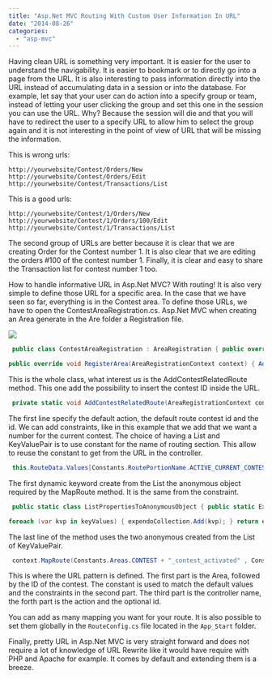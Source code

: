 ```yaml
---
title: "Asp.Net MVC Routing With Custom User Information In URL"
date: "2014-08-26"
categories: 
  - "asp-mvc"
---
```


Having clean URL is something very important. It is easier for the user to understand the navigability. It is easier to bookmark or to directly go into a page from the URL. It is also interesting to pass information directly into the URL instead of accumulating data in a session or into the database. For example, let say that your user can do action into a specify group or team, instead of letting your user clicking the group and set this one in the session you can use the URL. Why? Because the session will die and that you will have to redirect the user to a specify URL to allow him to select the group again and it is not interesting in the point of view of URL that will be missing the information.

This is wrong urls: 

``` 
http://yourwebsite/Contest/Orders/New http://yourwebsite/Contest/Orders/Edit http://yourwebsite/Contest/Transactions/List 
``` 

This is a good urls: 
``` 
http://yourwebsite/Contest/1/Orders/New http://yourwebsite/Contest/1/Orders/100/Edit http://yourwebsite/Contest/1/Transactions/List 
```  
The second group of URLs are better because it is clear that we are creating Order for the Contest number 1. It is also clear that we are editing the orders #100 of the contest number 1. Finally, it is clear and easy to share the Transaction list for contest number 1 too.

How to handle informative URL in Asp.Net MVC? With routing! It is also very simple to define those URL for a specific area. In the case that we have seen so far, everything is in the Contest area. To define those URLs, we have to open the ContestAreaRegistration.cs. Asp.Net MVC when creating an Area generate in the Are folder a Registration file.

![](/images/blog/RegistrationArea.png)


```csharp
 public class ContestAreaRegistration : AreaRegistration { public override string AreaName { get { return Constants.Areas.CONTEST; } }

public override void RegisterArea(AreaRegistrationContext context) { AddContestRelatedRoute(context); AddDefaultContestRoute(context); } private static void AddContestRelatedRoute(AreaRegistrationContext context) { var defaultValue = new List<KeyValuePair<string, object>> { new KeyValuePair<string, object>("action", "Index") , new KeyValuePair<string, object>(Constants.RoutePortionName.ACTIVE_CURRENT_CONTEST_ID, UrlParameter.Optional) , new KeyValuePair<string, object>("id", UrlParameter.Optional) }; var constraints = new List<KeyValuePair<string, object>> { new KeyValuePair<string, object>(Constants.RoutePortionName.ACTIVE_CURRENT_CONTEST_ID, @"\\d+") }; dynamic defaultValueObject = ListPropertiesToAnonymousObject.Convert(defaultValue); dynamic constraintsObject = ListPropertiesToAnonymousObject.Convert(constraints); context.MapRoute(Constants.Areas.CONTEST + "_contest_activated", Constants.Areas.CONTEST + "/{" + Constants.RoutePortionName.ACTIVE_CURRENT_CONTEST_ID + "}/{controller}/{action}/{id}", defaultValueObject, constraintsObject); } private static void AddDefaultContestRoute(AreaRegistrationContext context) { context.MapRoute(Constants.Areas.CONTEST + "_default", Constants.Areas.CONTEST + "/{controller}/{action}/{id}", new {action = "Index", id = UrlParameter.Optional}); } } 
```

This is the whole class, what interest us is the AddContestRelatedRoute method. This one add the possibility to insert the contest ID inside the URL.


```csharp
 private static void AddContestRelatedRoute(AreaRegistrationContext context) { var defaultValue = new List<KeyValuePair<string, object>> { new KeyValuePair<string, object>("action", "Index") , new KeyValuePair<string, object>(Constants.RoutePortionName.ACTIVE_CURRENT_CONTEST_ID, UrlParameter.Optional) , new KeyValuePair<string, object>("id", UrlParameter.Optional) }; var constraints = new List<KeyValuePair<string, object>> { new KeyValuePair<string, object>(Constants.RoutePortionName.ACTIVE_CURRENT_CONTEST_ID, @"\\d+") }; dynamic defaultValueObject = ListPropertiesToAnonymousObject.Convert(defaultValue); dynamic constraintsObject = ListPropertiesToAnonymousObject.Convert(constraints); context.MapRoute(Constants.Areas.CONTEST + "_contest_activated", Constants.Areas.CONTEST + "/{" + Constants.RoutePortionName.ACTIVE_CURRENT_CONTEST_ID + "}/{controller}/{action}/{id}", defaultValueObject, constraintsObject); } 
``` 

The first line specify the default action, the default route contest id and the id. We can add constraints, like in this example that we add that we want a number for the current contest. The choice of having a List and KeyValuePair is to use constant for the name of routing section. This allow to reuse the constant to get from the URL in the controller.


```csharp
 this.RouteData.Values[Constants.RoutePortionName.ACTIVE_CURRENT_CONTEST_ID] 
```

The first dynamic keyword create from the List the anonymous object required by the MapRoute method. It is the same from the constraint.


```csharp
 public static class ListPropertiesToAnonymousObject { public static ExpandoObject Convert(IEnumerable<KeyValuePair<string, object>> keyValues ) { var expendo = new ExpandoObject(); var expendoCollection = (ICollection<KeyValuePair<string, object>>)expendo;

foreach (var kvp in keyValues) { expendoCollection.Add(kvp); } return expendo; } } 
```

The last line of the method uses the two anonymous created from the List of KeyValuePair. 
```csharp
 context.MapRoute(Constants.Areas.CONTEST + "_contest_activated" , Constants.Areas.CONTEST + "/{" + Constants.RoutePortionName.ACTIVE_CURRENT_CONTEST_ID + "}/{controller}/{action}/{id}" , defaultValueObject , constraintsObject); 
```

This is where the URL pattern is defined. The first part is the Area, followed by the ID of the contest. The constant is used to match the default values and the constraints in the second part. The third part is the controller name, the forth part is the action and the optional id.

You can add as many mapping you want for your route. It is also possible to set them globally in the `RouteConfig.cs` file located in the `App_Start` folder.

Finally, pretty URL in Asp.Net MVC is very straight forward and does not require a lot of knowledge of URL Rewrite like it would have require with PHP and Apache for example. It comes by default and extending them is a breeze.
